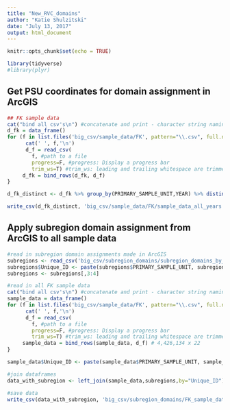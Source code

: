 ```yaml
---
title: "New_RVC_domains"
author: "Katie Shulzitski"
date: "July 13, 2017"
output: html_document
---
```


```r
knitr::opts_chunk$set(echo = TRUE)

library(tidyverse)
#library(plyr)

```

## Get PSU coordinates for domain assignment in ArcGIS

```r

## FK sample data
cat("bind all csv's\n") #concatenate and print - character string naming the file to print to
d_fk = data_frame()
for (f in list.files('big_csv/sample_data/FK', pattern="\\.csv", full.names=T)){
      cat(' ', f,'\n')
      d_f = read_csv(
        f, #path to a file 
        progress=F, #progress: Display a progress bar
        trim_ws=T) #trim_ws: leading and trailing whitespace are trimmed 
     d_fk = bind_rows(d_fk, d_f)
} 

d_fk_distinct <- d_fk %>% group_by(PRIMARY_SAMPLE_UNIT,YEAR) %>% distinct(.keep_all=TRUE)

write_csv(d_fk_distinct, 'big_csv/sample_data/FK/sample_data_all_years.csv') 

```

## Apply subregion domain assignment from ArcGIS to all sample data

```r

#read in subregion domain assignments made in ArcGIS
subregions <- read_csv('big_csv/subregion_domains/subregion_domains_by_psu.csv') # 5241 x 3
subregions$Unique_ID <- paste(subregions$PRIMARY_SAMPLE_UNIT, subregions$YEAR, sep='_')  
subregions <- subregions[,3:4]

#read in all FK sample data
cat("bind all csv's\n") #concatenate and print - character string naming the file to print to
sample_data = data_frame()
for (f in list.files('big_csv/sample_data/FK', pattern="\\.csv", full.names=T)){
      cat(' ', f,'\n')
      d_f = read_csv(
        f, #path to a file 
        progress=F, #progress: Display a progress bar
        trim_ws=T) #trim_ws: leading and trailing whitespace are trimmed 
     sample_data = bind_rows(sample_data, d_f) # 4,426,134 x 22
} 

sample_data$Unique_ID <- paste(sample_data$PRIMARY_SAMPLE_UNIT, sample_data$YEAR, sep='_') 

#join dataframes
data_with_subregion <- left_join(sample_data,subregions,by="Unique_ID")

#save data
write_csv(data_with_subregion, 'big_csv/subregion_domains/FK_sample_data_all_years_withSubregionDomain.csv') 
```

